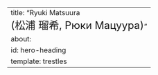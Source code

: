 ---
title: "Ryuki Matsuura <br> <font size=5>(松浦 瑠希, Рюки Мацуура)</font>"
about:
  id: hero-heading
  template: trestles
---